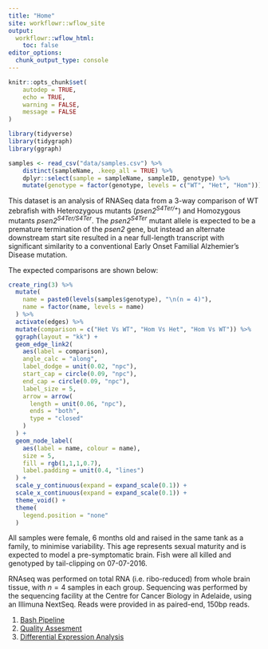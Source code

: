 ```yaml
---
title: "Home"
site: workflowr::wflow_site
output:
  workflowr::wflow_html:
    toc: false
editor_options:
  chunk_output_type: console
---
```


```r
knitr::opts_chunk$set(
    autodep = TRUE,
	echo = TRUE,
	warning = FALSE,
	message = FALSE
)
```

```r
library(tidyverse)
library(tidygraph)
library(ggraph)
```

```r
samples <- read_csv("data/samples.csv") %>%
    distinct(sampleName, .keep_all = TRUE) %>%
    dplyr::select(sample = sampleName, sampleID, genotype) %>%
    mutate(genotype = factor(genotype, levels = c("WT", "Het", "Hom")))
```

This dataset is an analysis of RNASeq data from a 3-way comparison of WT zebrafish with Heterozygous mutants (*psen2^S4Ter/+^*) and Homozygous mutants *psen2^S4Ter/S4Ter^*.
The *psen2^S4Ter^* mutant allele is expected to be a premature termination of the *psen2* gene, but instead an alternate downstream start site resulted in a near full-length transcript with significant similarity to a conventional Early Onset Familial Alzhemier's Disease mutation.

The expected comparisons are shown below:

```r
create_ring(3) %>% 
  mutate(
    name = paste0(levels(samples$genotype), "\n(n = 4)"),
    name = factor(name, levels = name)
  ) %>% 
  activate(edges) %>%
  mutate(comparison = c("Het Vs WT", "Hom Vs Het", "Hom Vs WT")) %>% 
  ggraph(layout = "kk") + 
  geom_edge_link2(
    aes(label = comparison),
    angle_calc = "along",
    label_dodge = unit(0.02, "npc"),
    start_cap = circle(0.09, "npc"),
    end_cap = circle(0.09, "npc"),
    label_size = 5,
    arrow = arrow(
      length = unit(0.06, "npc"),
      ends = "both", 
      type = "closed"
    )
  ) +
  geom_node_label(
    aes(label = name, colour = name),
    size = 5,
    fill = rgb(1,1,1,0.7),
    label.padding = unit(0.4, "lines")
  ) + 
  scale_y_continuous(expand = expand_scale(0.1)) +
  scale_x_continuous(expand = expand_scale(0.1)) +
  theme_void() +
  theme(
    legend.position = "none"
  ) 
```

All samples were female, 6 months old and raised in the same tank as a family, to minimise variability.
This age represents sexual maturity and is expected to model a pre-symptomatic brain.
Fish were all killed and genotyped by tail-clipping on 07-07-2016.

RNAseq was performed on total RNA (i.e. ribo-reduced) from whole brain tissue, with $n=4$ samples in each group.
Sequencing was performed by the sequencing facility at the Centre for Cancer Biology in Adelaide, using an Illimuna NextSeq.
Reads were provided in as paired-end, 150bp reads.

1. [Bash Pipeline](0_bashPipeline.html)
2. [Quality Assesment](1_QC.html)
3. [Differential Expression Analysis](2_DifferentialExpression.html)